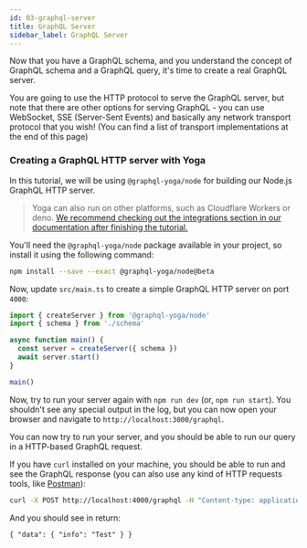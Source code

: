```yaml
---
id: 03-graphql-server
title: GraphQL Server
sidebar_label: GraphQL Server
---
```


Now that you have a GraphQL schema, and you understand the concept of GraphQL schema and a GraphQL query, it's time to create a real GraphQL server.

You are going to use the HTTP protocol to serve the GraphQL server, but note that there are other options for serving GraphQL - you can use WebSocket, SSE (Server-Sent Events) and basically any network transport protocol that you wish! (You can find a list of transport implementations at the end of this page)

### Creating a GraphQL HTTP server with Yoga

In this tutorial, we will be using `@graphql-yoga/node` for building our Node.js GraphQL HTTP server.

> Yoga can also run on other platforms, such as Cloudflare Workers or deno. [We recommend checking out the integrations section in our documentation after finishing the tutorial.](/docs/integrations/integration-with-cloudflare-workers)

<Instruction>

You'll need the `@graphql-yoga/node` package available in your project, so install it using the following command:

```bash
npm install --save --exact @graphql-yoga/node@beta
```

</Instruction>

<Instruction>

Now, update `src/main.ts` to create a simple GraphQL HTTP server on port `4000`:

```typescript
import { createServer } from '@graphql-yoga/node'
import { schema } from './schema'

async function main() {
  const server = createServer({ schema })
  await server.start()
}

main()
```

</Instruction>

Now, try to run your server again with `npm run dev` (or, `npm run start`). You shouldn't see any special output in the log, but you can now open your browser and navigate to `http://localhost:3000/graphql`.

You can now try to run your server, and you should be able to run our query in a HTTP-based GraphQL request.

<Instruction>

If you have `curl` installed on your machine, you should be able to run and see the GraphQL response (you can also use any kind of HTTP requests tools, like [Postman](https://www.postman.com/)):

```bash
curl -X POST http://localhost:4000/graphql -H "Content-type: application/json" --data-raw '{"query": "query { info }"}'
```

And you should see in return:

```(nocopy)
{ "data": { "info": "Test" } }
```

</Instruction>
